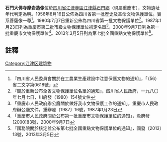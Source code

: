 {{msg:四川省文物保護單位
|名稱 = 大佛寺摩岩造像
|編號 = 52
|圖片 = 
|級別 = S01
|分類 = 
|時代 = [[明代|明代]]
|地点 = [[四川省|四川省]][[江津專區|江津專區]][[江津縣|江津縣]][[石門鄉|石門鄉]]
|坐標 =
|登錄 = 1956年8月16日
}}
{{msg:四川省文物保護單位
|名稱 = 大佛寺摩崖造像
|編號 = 57
|圖片 = 
|級別 = S1
|分類 = 
|時代 = [[明代|明代]]
|地点 = [[四川省|四川省]][[江津縣|江津縣]]
|坐標 =
|登錄 = 1980年7月7日
}}
{{msg:重慶市文物保護單位
|名稱 = 大佛寺摩崖造像
|編號 = 32
|圖片 = 
|級別 = 3
|分類 = 
|時代 = 明
|地点 = [[江津縣|江津縣]][[石門鄉|石門鄉]]
|坐標 = 
|登錄 = 1987年1月23日
}}
{{msg:重慶市文物保護單位
|名稱 = 石門大佛寺摩崖造像（含[[石門大佛寺|大佛寺]]）
|編號 = 87
|圖片 = 
|級別 = 5
|分類 = 
|時代 = 明代
|地點 = [[江津市|江津市]][[石門鎮|石門鎮]]涼亭村
|坐標 = 
|登錄 = 2000年9月7日
}}
{{msg:重慶市文物保護單位
|名稱 = 石門大佛寺摩崖造像
|編號 = 1573
|圖片 = 
|級別 = 107
|分類 = 
|時代 = 宋至元
|地点 = [[重慶市|重慶市]][[江津區|江津區]]
|坐標 =
|登錄 = 2013年3月5日
}}
'''石門大佛寺摩岩造像'''位於[[四川省|四川省]][[江津專區|江津專區]][[江津縣|江津縣]][[石門鄉|石門鄉]]（現屬重慶市），文物遺址年代判定為明。1956年8月16日公佈為四川省第一批歷史及革命文物保護單位。實系菩薩像一尊<ref>『四川省人民委員會關於在工農業生產建設中注意保護文物的通知』，「（56）省二文字第0618號」</ref>。1980年7月7日重新公佈為四川省第一批文物保護單位<ref>『關於重新公布全省文物保護單位名單的通知』，四川省人民政府，一九八〇年七月七日，川府發（1980）154號文件</ref>。1987年1月23日列為重慶市第二批市級文物保護單位初定名單<ref>「重慶市人民政府辦公廳關於做好我市文物保護工作的通知」，重慶市人民政府辦公廳文件，重辦發〔1987〕16號，1987年1月23日</ref>。2000年9月7日列為第一批重慶市文物保護單位<ref>「重慶市人民政府關於公布第一批重慶市文物保護單位的通知」，渝府發[2000]83號，2000年9月7日</ref>。2013年3月5日列為第七批全國重點文物保護單位<ref>『國務院關於核定並公布第七批全國重點文物保護單位的通知』，國發〔2013〕13號，2013年3月5日</ref>。

==註釋==
{{reflist}}

{{文物保護單位小作品}}
{{重慶全國重點文物保護單位}}
[[Category:江津区建筑物|Category:江津区建筑物]]